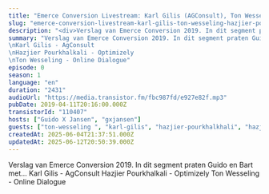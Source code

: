 ```yaml
---
title: "Emerce Conversion Livestream: Karl Gilis (AGConsult), Ton Wesseling (Online Dialogue), Hazjier Pourkhalkhali (Optimizely)"
slug: "emerce-conversion-livestream-karl-gilis-ton-wesseling-hazjier-pourkhalkhali"
description: "<div>Verslag van Emerce Conversion 2019. In dit segment praten Guido en Bart met... Karl Gilis - AgConsult Hazjier Pourkhalkali - Optimizely Ton Wesseling - Online Dialogue</div>"
summary: "Verslag van Emerce Conversion 2019. In dit segment praten Guido en Bart met...\nKarl Gilis - AgConsult\nHazjier Pourkhalkali - Optimizely\nTon Wesseling - Online Dialogue"
episode: 0
season: 1
language: "en"
duration: "2431"
audioUrl: "https://media.transistor.fm/fbc987fd/e927e82f.mp3"
pubDate: 2019-04-11T20:16:00.000Z
transistorId: "110407"
hosts: ["Guido X Jansen", "gxjansen"]
guests: ["ton-wesseling ", "karl-gilis", "hazjier-pourkhalkhali", "hazjier-pourkhalkhali", "karl-gilis", "ton-wesseling "]
createdAt: 2025-06-04T21:37:51.000Z
updatedAt: 2025-06-12T20:50:39.000Z
---
```


Verslag van Emerce Conversion 2019. In dit segment praten Guido en Bart met... Karl Gilis - AgConsult Hazjier Pourkhalkali - Optimizely Ton Wesseling - Online Dialogue
